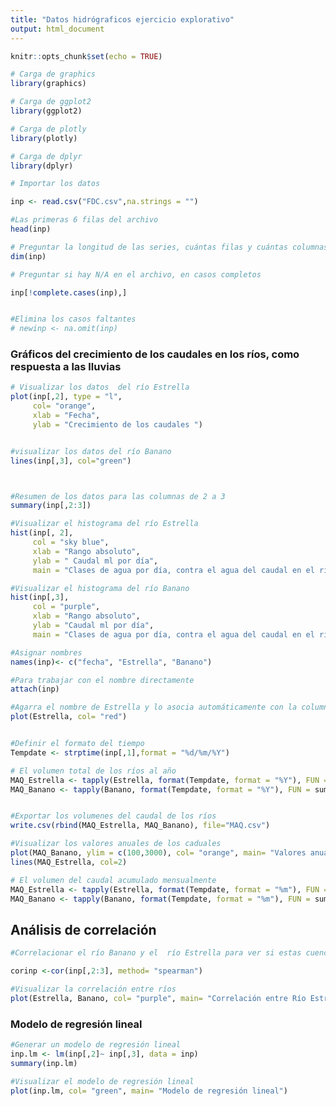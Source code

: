 ```yaml
---
title: "Datos hidrógraficos ejercicio explorativo"
output: html_document
---
```


```r
knitr::opts_chunk$set(echo = TRUE)
```

```r
# Carga de graphics
library(graphics)

# Carga de ggplot2
library(ggplot2)

# Carga de plotly
library(plotly)

# Carga de dplyr
library(dplyr)
```
```r
# Importar los datos  

inp <- read.csv("FDC.csv",na.strings = "")

#Las primeras 6 filas del archivo
head(inp)

```

```r
# Preguntar la longitud de las series, cuántas filas y cuántas columnas tiene 
dim(inp)

# Preguntar si hay N/A en el archivo, en casos completos

inp[!complete.cases(inp),]


#Elimina los casos faltantes 
# newinp <- na.omit(inp)
```


### Gráficos del crecimiento de los caudales en los ríos, como respuesta a las lluvias 
```r
# Visualizar los datos  del río Estrella  
plot(inp[,2], type = "l",
     col= "orange",
     xlab = "Fecha",
     ylab = "Crecimiento de los caudales ")


#visualizar los datos del río Banano
lines(inp[,3], col="green")



#Resumen de los datos para las columnas de 2 a 3
summary(inp[,2:3])

#Visualizar el histograma del río Estrella
hist(inp[, 2], 
     col = "sky blue", 
     xlab = "Rango absoluto",
     ylab = " Caudal ml por día",
     main = "Clases de agua por día, contra el agua del caudal en el río Estrella")

#Visualizar el histograma del río Banano
hist(inp[,3], 
     col = "purple", 
     xlab = "Rango absoluto",
     ylab = "Caudal ml por día",
     main = "Clases de agua por día, contra el agua del caudal en el río Banano")

#Asignar nombres 
names(inp)<- c("fecha", "Estrella", "Banano")

#Para trabajar con el nombre directamente 
attach(inp)

#Agarra el nombre de Estrella y lo asocia automáticamente con la columna 2
plot(Estrella, col= "red")


#Definir el formato del tiempo 
Tempdate <- strptime(inp[,1],format = "%d/%m/%Y")

# El volumen total de los ríos al año
MAQ_Estrella <- tapply(Estrella, format(Tempdate, format = "%Y"), FUN = sum) 
MAQ_Banano <- tapply(Banano, format(Tempdate, format = "%Y"), FUN = sum) 


#Exportar los volumenes del caudal de los ríos
write.csv(rbind(MAQ_Estrella, MAQ_Banano), file="MAQ.csv")

#Visualizar los valores anuales de los caduales 
plot(MAQ_Banano, ylim = c(100,3000), col= "orange", main= "Valores anuales de los caudales")
lines(MAQ_Estrella, col=2)

# El volumen del caudal acumulado mensualmente 
MAQ_Estrella <- tapply(Estrella, format(Tempdate, format = "%m"), FUN = sum) 
MAQ_Banano <- tapply(Banano, format(Tempdate, format = "%m"), FUN = sum) 

```
## Análisis de correlación
```r
#Correlacionar el río Banano y el  río Estrella para ver si estas cuencas vecinas tienen una relación climáticamente cuantificable 

corinp <-cor(inp[,2:3], method= "spearman")

#Visualizar la correlación entre ríos
plot(Estrella, Banano, col= "purple", main= "Correlación entre Río Estrella y Río Banano")
```


### Modelo de regresión lineal
```r
#Generar un modelo de regresión lineal 
inp.lm <- lm(inp[,2]~ inp[,3], data = inp) 
summary(inp.lm)

#Visualizar el modelo de regresión lineal 
plot(inp.lm, col= "green", main= "Modelo de regresión lineal")

```


